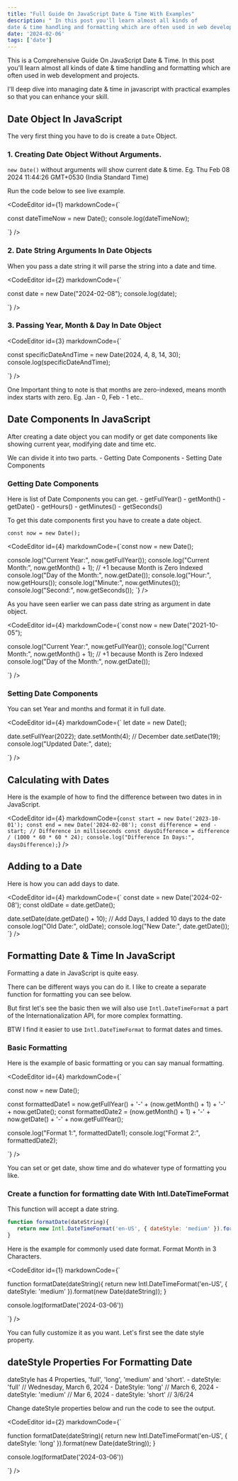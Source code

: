 ```yaml
---
title: "Full Guide On JavaScript Date & Time With Examples"
description: " In this post you'll learn almost all kinds of
date & time handling and formatting which are often used in web development and projects."
date: '2024-02-06'
tags: ['date']
---
```


This is a Comprehensive Guide On JavaScript Date & Time. In this post you'll learn almost all kinds of
date & time handling and formatting which are often used in web development and projects.

I'll deep dive into managing date & time in javascript with practical examples so that you can enhance your skill.

## Date Object In JavaScript

The very first thing you have to do is create a  `Date` Object.

### 1. Creating Date Object Without Arguments.

`new Date()` without arguments will show current date & time. Eg. Thu Feb 08 2024 11:44:26 GMT+0530 (India Standard Time)

Run the code below to see live example.

<CodeEditor id={1} markdownCode={`


const dateTimeNow = new Date();
console.log(dateTimeNow);


`} />

### 2. Date String Arguments In Date Objects

When you pass a date string it will parse the string into a date and time.

<CodeEditor id={2} markdownCode={`


const date = new Date("2024-02-08");
console.log(date); 


`} />

### 3. Passing Year, Month & Day In Date Object

<CodeEditor id={3} markdownCode={`


const specificDateAndTime = new Date(2024, 4, 8, 14, 30);
console.log(specificDateAndTime);


`} />

One Important thing to note is that months are zero-indexed, means month index starts with zero. Eg. Jan - 0, Feb - 1 etc..


## Date Components In JavaScript

After creating a date object you can modify or get date components like showing current year, modifying date and time etc.

We can divide it into two parts.
    - Getting Date Components
    - Setting Date Components

### Getting Date Components

Here is list of Date Components you can get.
    - getFullYear()
    - getMonth()
    - getDate()
    - getHours()
    - getMinutes()
    - getSeconds()

To get this date components first you have to create a date object.

`const now = new Date();`

<CodeEditor id={4} markdownCode={`const now = new Date();

console.log("Current Year:", now.getFullYear());
console.log("Current Month:", now.getMonth() + 1); // +1 because Month is Zero Indexed
console.log("Day of the Month:", now.getDate());
console.log("Hour:", now.getHours());
console.log("Minute:", now.getMinutes());
console.log("Second:", now.getSeconds());
`} />

As you have seen earlier we can pass date string as argument in date object. 


<CodeEditor id={4} markdownCode={`const now = new Date("2021-10-05");

console.log("Current Year:", now.getFullYear());
console.log("Current Month:", now.getMonth() + 1); // +1 because Month is Zero Indexed
console.log("Day of the Month:", now.getDate());

`} />

### Setting Date Components

You can set Year and months and format it in full date.

<CodeEditor id={4} markdownCode={`
let date = new Date();

date.setFullYear(2022);
date.setMonth(4); // December
date.setDate(19);
console.log("Updated Date:", date);

`} />

## Calculating with Dates

Here is the example of how to find the difference between two dates in in JavaScript.

<CodeEditor id={4} markdownCode={`
const start = new Date('2023-10-01');
const end = new Date('2024-02-08');
const difference = end - start; // Difference in milliseconds
const daysDifference = difference / (1000 * 60 * 60 * 24);
console.log("Difference In Days:", daysDifference);
`} />

## Adding to a Date

Here is how you can add days to date. 

<CodeEditor id={4} markdownCode={`
const date = new Date('2024-02-08');
const oldDate = date.getDate();

date.setDate(date.getDate() + 10); // Add Days, I added 10 days to the date
console.log("Old Date:", oldDate);
console.log("New Date:", date.getDate());
`} />

## Formatting Date & Time In JavaScript

Formatting a date in JavaScript is quite easy. 

There can be different ways you can do it. I like to create a separate function for formatting you can see below.

But first let's see the basic then we will also use `Intl.DateTimeFormat` a part of the Internationalization API, for more complex formatting.

BTW I find it easier to use `Intl.DateTimeFormat` to format dates and times.

### Basic Formatting 

Here is the example of basic formatting or you can say manual formatting. 

<CodeEditor id={4} markdownCode={`

const now = new Date();

const formattedDate1 = now.getFullYear() + '-' + (now.getMonth() + 1) + '-' + now.getDate();
const formattedDate2 = (now.getMonth() + 1) + '-' + now.getDate() + '-' + now.getFullYear();

console.log("Format 1:", formattedDate1);
console.log("Format 2:", formattedDate2);

`} />

You can set or get date, show time and do whatever type of formatting you like.

### Create a function for formatting date With Intl.DateTimeFormat

This function will accept a date string.

```javascript
function formatDate(dateString){
   return new Intl.DateTimeFormat('en-US', { dateStyle: 'medium' }).format(new Date(dateString));
}
```

Here is the example for commonly used date format. Format Month in 3 Characters.

<CodeEditor id={1} markdownCode={`

function formatDate(dateString){
    return new Intl.DateTimeFormat('en-US', { dateStyle: 'medium' }).format(new Date(dateString));
}

console.log(formatDate('2024-03-06'))

`} />

You can fully customize it as you want. Let's first see the date style property.

## dateStyle Properties For Formatting Date

dateStyle has 4 Properties, 'full', 'long', 'medium' and 'short'.
    - dateStyle: 'full'  // Wednesday, March 6, 2024
    - DateStyle: 'long'  // March 6, 2024
    - dateStyle: 'medium' // Mar 6, 2024
    - dateStyle: 'short' // 3/6/24


Change dateStyle properties below and run the code to see the output.

<CodeEditor id={2} markdownCode={`

function formatDate(dateString){
    return new Intl.DateTimeFormat('en-US', { dateStyle: 'long' }).format(new Date(dateString));
}

console.log(formatDate('2024-03-06'))

`} />

